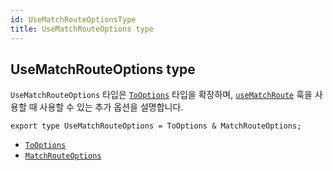 ```yaml
---
id: UseMatchRouteOptionsType
title: UseMatchRouteOptions type
---
```


## UseMatchRouteOptions type

`UseMatchRouteOptions` 타입은 [`ToOptions`](./ToOptionsType.md) 타입을 확장하며, [`useMatchRoute`](./useMatchRouteHook.md) 훅을 사용할 때 사용할 수 있는 추가 옵션을 설명합니다.

```tsx
export type UseMatchRouteOptions = ToOptions & MatchRouteOptions;
```

- [`ToOptions`](./ToOptionsType.md)
- [`MatchRouteOptions`](./MatchRouteOptionsType.md)
